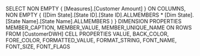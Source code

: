  SELECT NON EMPTY { [Measures].[Customer Amount] } ON COLUMNS, NON EMPTY { ([Dim State].[State ID].[State ID].ALLMEMBERS * [Dim State].[State Name].[State Name].ALLMEMBERS ) } DIMENSION PROPERTIES MEMBER_CAPTION, MEMBER_VALUE, MEMBER_UNIQUE_NAME ON ROWS FROM [CustomerDWH] CELL PROPERTIES VALUE, BACK_COLOR, FORE_COLOR, FORMATTED_VALUE, FORMAT_STRING, FONT_NAME, FONT_SIZE, FONT_FLAGS
